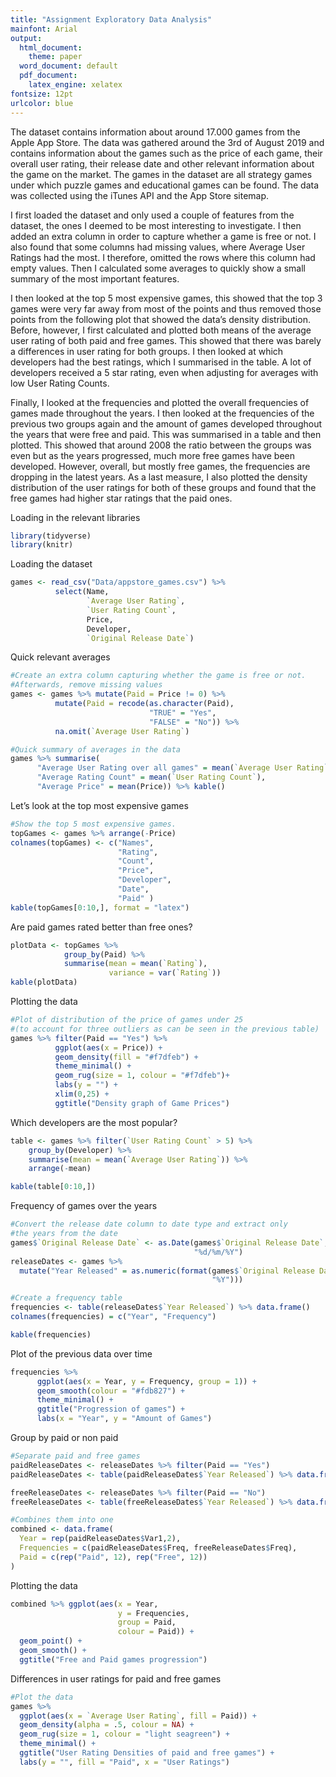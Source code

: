 ```yaml
---
title: "Assignment Exploratory Data Analysis"
mainfont: Arial
output:
  html_document:
    theme: paper
  word_document: default
  pdf_document:
    latex_engine: xelatex
fontsize: 12pt
urlcolor: blue
---
```


\subsection{Dataset}

The dataset contains information about around 17.000 games from the Apple App Store. The data was gathered around the 3rd of August 2019 and contains information about the games such as the price of each game, their overall user rating, their release date and other relevant information about the game on the market. The games in the dataset are all strategy games under which puzzle games and educational games can be found. The data was collected using the iTunes API and the App Store sitemap. 


\subsection{Procedure}

I first loaded the dataset and only used a couple of features from the dataset, the ones I deemed to be most interesting to investigate. I then added an extra column in order to capture whether a game is free or not. I also found that some columns had missing values, where Average User Ratings had the most. I therefore, omitted the rows where this column had empty values. Then I calculated some averages to quickly show a small summary of the most important features. 

I then looked at the top 5 most expensive games, this showed that the top 3 games were very far away from most of the points and thus removed those points from the following plot that showed the data's density distribution. Before, however, I first calculated and plotted both means of the average user rating of both paid and free games. This showed that there was barely a differences in user rating for both groups. I then looked at which developers had the best ratings, which I summarised in the table. A lot of developers received a 5 star rating, even when adjusting for averages with low User Rating Counts. 

Finally, I looked at the frequencies and plotted the overall frequencies of games made throughout the years. I then looked at the frequencies of the previous two groups again and the amount of games developed throughout the years that were free and paid. This was summarised in a table and then plotted. This showed that around 2008 the ratio between the groups was even but as the years progressed, much more free games have been developed. However, overall, but mostly free games, the frequencies are dropping in the latest years. As a last measure, I also plotted the density distribution of the user ratings for both of these groups and found that the free games had higher star ratings that the paid ones. 


Loading in the relevant libraries  
```r
library(tidyverse)
library(knitr)
```
  
Loading the dataset
```r
games <- read_csv("Data/appstore_games.csv") %>% 
          select(Name, 
                 `Average User Rating`, 
                 `User Rating Count`, 
                 Price, 
                 Developer, 
                 `Original Release Date`)  
```

Quick relevant averages
```r
#Create an extra column capturing whether the game is free or not. 
#Afterwards, remove missing values
games <- games %>% mutate(Paid = Price != 0) %>%  
          mutate(Paid = recode(as.character(Paid), 
                               "TRUE" = "Yes", 
                               "FALSE" = "No")) %>% 
          na.omit(`Average User Rating`)

#Quick summary of averages in the data
games %>% summarise(
      "Average User Rating over all games" = mean(`Average User Rating`),
      "Average Rating Count" = mean(`User Rating Count`),
      "Average Price" = mean(Price)) %>% kable()
```

Let's look at the top most expensive games
```r
#Show the top 5 most expensive games. 
topGames <- games %>% arrange(-Price)
colnames(topGames) <- c("Names", 
                        "Rating", 
                        "Count", 
                        "Price", 
                        "Developer", 
                        "Date", 
                        "Paid" )
kable(topGames[0:10,], format = "latex")
```


Are paid games rated better than free ones?
```r
plotData <- topGames %>% 
            group_by(Paid) %>% 
            summarise(mean = mean(`Rating`), 
                      variance = var(`Rating`))
kable(plotData)
```

Plotting the data
```r
#Plot of distribution of the price of games under 25 
#(to account for three outliers as can be seen in the previous table)
games %>% filter(Paid == "Yes") %>% 
          ggplot(aes(x = Price)) + 
          geom_density(fill = "#f7dfeb") + 
          theme_minimal() +
          geom_rug(size = 1, colour = "#f7dfeb")+
          labs(y = "") +
          xlim(0,25) +
          ggtitle("Density graph of Game Prices") 
```

Which developers are the most popular?
```r
table <- games %>% filter(`User Rating Count` > 5) %>% 
    group_by(Developer) %>% 
    summarise(mean = mean(`Average User Rating`)) %>% 
    arrange(-mean)

kable(table[0:10,])
```

Frequency of games over the years
```r
#Convert the release date column to date type and extract only 
#the years from the date
games$`Original Release Date` <- as.Date(games$`Original Release Date`, 
                                         "%d/%m/%Y")
releaseDates <- games %>% 
  mutate("Year Released" = as.numeric(format(games$`Original Release Date`, 
                                             "%Y"))) 

#Create a frequency table
frequencies <- table(releaseDates$`Year Released`) %>% data.frame()
colnames(frequencies) = c("Year", "Frequency")

kable(frequencies)
```

Plot of the previous data over time
```r
frequencies %>% 
      ggplot(aes(x = Year, y = Frequency, group = 1)) + 
      geom_smooth(colour = "#fdb827") +  
      theme_minimal() + 
      ggtitle("Progression of games") +
      labs(x = "Year", y = "Amount of Games")

```

Group by paid or non paid
```r

#Separate paid and free games
paidReleaseDates <- releaseDates %>% filter(Paid == "Yes")
paidReleaseDates <- table(paidReleaseDates$`Year Released`) %>% data.frame() 

freeReleaseDates <- releaseDates %>% filter(Paid == "No")
freeReleaseDates <- table(freeReleaseDates$`Year Released`) %>% data.frame()

#Combines them into one 
combined <- data.frame(
  Year = rep(paidReleaseDates$Var1,2),
  Frequencies = c(paidReleaseDates$Freq, freeReleaseDates$Freq),
  Paid = c(rep("Paid", 12), rep("Free", 12))
)


```

Plotting the data
```r
combined %>% ggplot(aes(x = Year, 
                        y = Frequencies, 
                        group = Paid, 
                        colour = Paid)) + 
  geom_point() + 
  geom_smooth() +
  ggtitle("Free and Paid games progression") 
```

Differences in user ratings for paid and free games
```r
#Plot the data
games %>% 
  ggplot(aes(x = `Average User Rating`, fill = Paid)) +
  geom_density(alpha = .5, colour = NA) +
  geom_rug(size = 1, colour = "light seagreen") +
  theme_minimal() +
  ggtitle("User Rating Densities of paid and free games") +
  labs(y = "", fill = "Paid", x = "User Ratings")
```